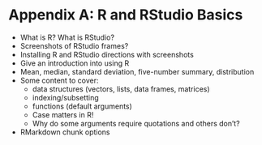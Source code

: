 # Appendix A: R and RStudio Basics {#appendix1}

- What is R? What is RStudio?
- Screenshots of RStudio frames?
- Installing R and RStudio directions with screenshots
- Give an introduction into using R
- Mean, median, standard deviation, five-number summary, distribution
- Some content to cover:
    + data structures (vectors, lists, data frames, matrices)
    + indexing/subsetting
    + functions (default arguments)
    + Case matters in R!
    + Why do some arguments require quotations and others don't?
- RMarkdown chunk options

